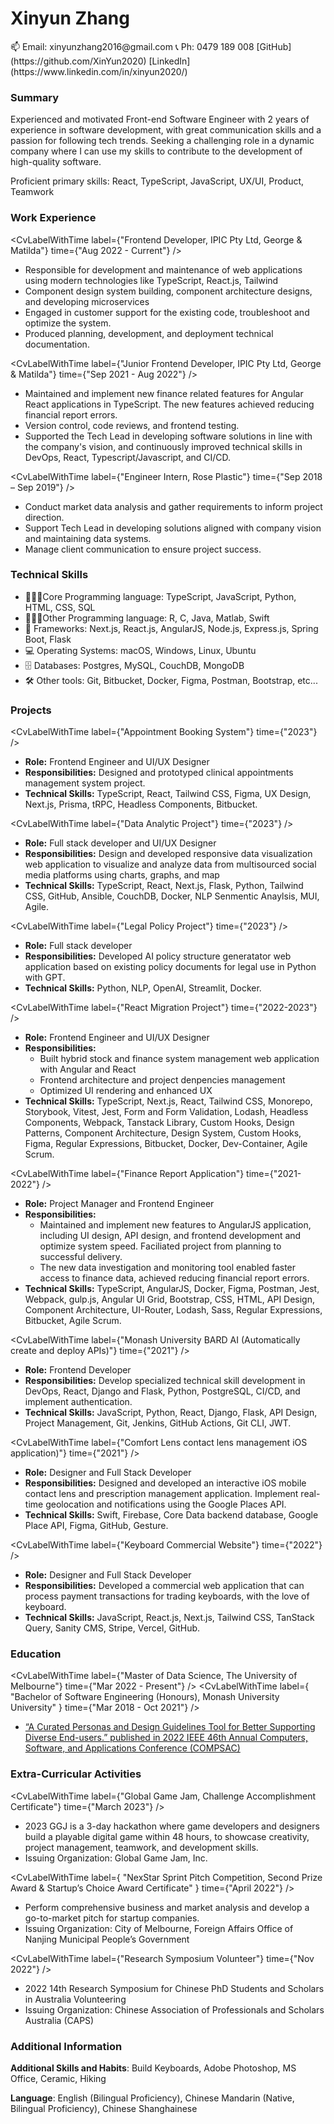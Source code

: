 
<div className="flex flex-col gap-4 ">
<h1 className="text-center text-3xl font-plex italic font-semibold">
  Xinyun Zhang
</h1>

  <div className="flex flex-col md:flex-row md:justify-between">
    <span>📫 Email: xinyunzhang2016@gmail.com</span>
    <span>📞 Ph: 0479 189 008</span>
    <span>[GitHub](https://github.com/XinYun2020)</span>
    <span>[LinkedIn](https://www.linkedin.com/in/xinyun2020/)</span>
  </div>
</div>

### Summary

Experienced and motivated Front-end Software Engineer with 2 years of experience in software development, with great communication skills and a passion for following tech trends. Seeking a challenging role in a dynamic company where I can use my skills to contribute to the development of high-quality software.

Proficient primary skills: React, TypeScript, JavaScript, UX/UI, Product, Teamwork

### Work Experience

<CvLabelWithTime
  label={"Frontend Developer, IPIC Pty Ltd, George & Matilda"}
  time={"Aug 2022 - Current"}
/>

- Responsible for development and maintenance of web applications using modern technologies like TypeScript, React.js, Tailwind
- Component design system building, component architecture designs, and developing microservices
- Engaged in customer support for the existing code, troubleshoot and optimize the system.
- Produced planning, development, and deployment technical documentation.

<CvLabelWithTime
  label={"Junior Frontend Developer, IPIC Pty Ltd, George & Matilda"}
  time={"Sep 2021 - Aug 2022"}
/>

- Maintained and implement new finance related features for Angular React applications in TypeScript. The new features achieved reducing financial report errors.
- Version control, code reviews, and frontend testing.
- Supported the Tech Lead in developing software solutions in line with the company's vision, and continuously improved technical skills in DevOps, React, Typescript/Javascript, and CI/CD.

<CvLabelWithTime
  label={"Engineer Intern, Rose Plastic"}
  time={"Sep 2018 – Sep 2019"}
/>

- Conduct market data analysis and gather requirements to inform project direction.
- Support Tech Lead in developing solutions aligned with company vision and maintaining data systems.
- Manage client communication to ensure project success.

### Technical Skills

- 👩🏻‍💻Core Programming language: TypeScript, JavaScript, Python, HTML, CSS, SQL
- 👩🏻‍💻Other Programming language: R, C, Java, Matlab, Swift
- 🧰 Frameworks: Next.js, React.js, AngularJS, Node.js, Express.js, Spring Boot, Flask
- 💻 Operating Systems: macOS, Windows, Linux, Ubuntu
- 🗄️ Databases: Postgres, MySQL, CouchDB, MongoDB
- 🛠️ Other tools: Git, Bitbucket, Docker, Figma, Postman, Bootstrap, etc...

### Projects

<CvLabelWithTime label={"Appointment Booking System"} time={"2023"} />

- **Role:** Frontend Engineer and UI/UX Designer
- **Responsibilities:** Designed and prototyped clinical appointments management system project.
- **Technical Skills:** TypeScript, React, Tailwind CSS, Figma, UX Design, Next.js, Prisma, tRPC, Headless Components, Bitbucket.

<CvLabelWithTime label={"Data Analytic Project"} time={"2023"} />

- **Role:** Full stack developer and UI/UX Designer
- **Responsibilities:** Design and developed responsive data visualization web application to visualize and analyze data from multisourced social media platforms using charts, graphs, and map
- **Technical Skills:** TypeScript, React, Next.js, Flask, Python, Tailwind CSS, GitHub, Ansible, CouchDB, Docker, NLP Senmentic Anaylsis, MUI, Agile.

<CvLabelWithTime label={"Legal Policy Project"} time={"2023"} />

- **Role:** Full stack developer
- **Responsibilities:** Developed AI policy structure generatator web application based on existing policy documents for legal use in Python with GPT.
- **Technical Skills:** Python, NLP, OpenAI, Streamlit, Docker.

<CvLabelWithTime label={"React Migration Project"} time={"2022-2023"} />

- **Role:** Frontend Engineer and UI/UX Designer
- **Responsibilities:**
  - Built hybrid stock and finance system management web application with Angular and React
  - Frontend architecture and project denpencies management
  - Optimized UI rendering and enhanced UX
- **Technical Skills:** TypeScript, Next.js, React, Tailwind CSS, Monorepo, Storybook, Vitest, Jest, Form and Form Validation, Lodash, Headless Components, Webpack, Tanstack Library, Custom Hooks, Design Patterns, Component Architecture, Design System, Custom Hooks, Figma, Regular Expressions, Bitbucket, Docker, Dev-Container, Agile Scrum.

<CvLabelWithTime label={"Finance Report Application"} time={"2021-2022"} />

- **Role:** Project Manager and Frontend Engineer
- **Responsibilities:**
  - Maintained and implement new features to AngularJS application, including UI design, API design, and frontend development and optimize system speed. Faciliated project from planning to successful delivery.
  - The new data investigation and monitoring tool enabled faster access to finance data, achieved reducing financial report errors.
- **Technical Skills:** TypeScript, AngularJS, Docker, Figma, Postman, Jest, Webpack, gulp.js, Angular UI Grid, Bootstrap, CSS, HTML, API Design, Component Architecture, UI-Router, Lodash, Sass, Regular Expressions, Bitbucket, Agile Scrum.

<CvLabelWithTime
  label={"Monash University BARD AI (Automatically create and deploy APIs)"}
  time={"2021"}
/>

- **Role:** Frontend Developer
- **Responsibilities:** Develop specialized technical skill development in DevOps, React, Django and Flask, Python, PostgreSQL, CI/CD, and implement authentication.
- **Technical Skills:** JavaScript, Python, React, Django, Flask, API Design, Project Management, Git, Jenkins, GitHub Actions, Git CLI, JWT.

<CvLabelWithTime
  label={"Comfort Lens contact lens management iOS application)"}
  time={"2021"}
/>

- **Role:** Designer and Full Stack Developer
- **Responsibilities:** Designed and developed an interactive iOS mobile contact lens and prescription management application. Implement real-time geolocation and notifications using the Google Places API.
- **Technical Skills:** Swift, Firebase, Core Data backend database, Google Place API, Figma, GitHub, Gesture.

<CvLabelWithTime label={"Keyboard Commercial Website"} time={"2022"} />

- **Role:** Designer and Full Stack Developer
- **Responsibilities:** Developed a commercial web application that can process payment transactions for trading keyboards, with the love of keyboard.
- **Technical Skills:** JavaScript, React.js, Next.js, Tailwind CSS, TanStack Query, Sanity CMS, Stripe, Vercel, GitHub.

### Education

<CvLabelWithTime
  label={"Master of Data Science, The University of Melbourne"}
  time={"Mar 2022 - Present"}
/>
<CvLabelWithTime
  label={
    "Bachelor of Software Engineering (Honours), Monash University University"
  }
  time={"Mar 2018 - Oct 2021"}
/>

- [“A Curated Personas and Design Guidelines Tool for Better Supporting Diverse End-users.” published in 2022 IEEE 46th Annual Computers, Software, and Applications Conference (COMPSAC)](https://ieeexplore.ieee.org/abstract/document/9842733)

### Extra-Curricular Activities

<CvLabelWithTime
  label={"Global Game Jam, Challenge Accomplishment Certificate"}
  time={"March 2023"}
/>

- 2023 GGJ is a 3-day hackathon where game developers and designers build a playable digital game within 48 hours, to showcase creativity, project management, teamwork, and development skills.
- Issuing Organization: Global Game Jam, Inc.

<CvLabelWithTime
  label={
    "NexStar Sprint Pitch Competition, Second Prize Award & Startup’s Choice Award Certificate"
  }
  time={"April 2022"}
/>

- Perform comprehensive business and market analysis and develop a go-to-market pitch for startup companies.
- Issuing Organization: City of Melbourne, Foreign Affairs Office of Nanjing Municipal People’s Government

<CvLabelWithTime label={"Research Symposium Volunteer"} time={"Nov 2022"} />

- 2022 14th Research Symposium for Chinese PhD Students and Scholars in Australia Volunteering
- Issuing Organization: Chinese Association of Professionals and Scholars Australia (CAPS)

### Additional Information

**Additional Skills and Habits**: Build Keyboards, Adobe Photoshop, MS Office, Ceramic, Hiking

**Language**: English (Bilingual Proficiency), Chinese Mandarin (Native, Bilingual Proficiency), Chinese Shanghainese

<div className="flex flex-col fixed bottom-0 left-0 right-0 opacity-60 hover:opacity-100 active:scale-75 duration-200">
  <CvPDFDownloadButton />
</div>
